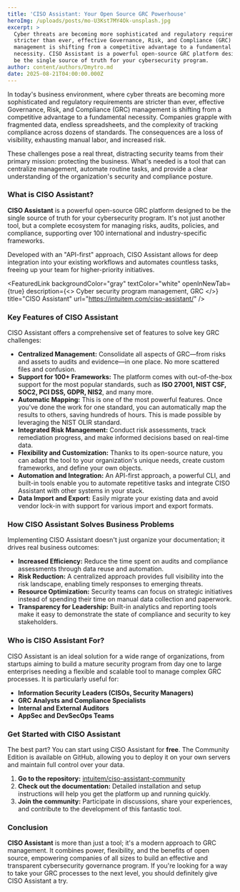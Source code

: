 ```yaml
---
title: 'CISO Assistant: Your Open Source GRC Powerhouse'
heroImg: /uploads/posts/mo-U3Kst7MY4Ok-unsplash.jpg
excerpt: >
  Cyber threats are becoming more sophisticated and regulatory requirements are
  stricter than ever, effective Governance, Risk, and Compliance (GRC)
  management is shifting from a competitive advantage to a fundamental
  necessity. CISO Assistant is a powerful open-source GRC platform designed to
  be the single source of truth for your cybersecurity program.
author: content/authors/Dmytro.md
date: 2025-08-21T04:00:00.000Z
---
```


In today's business environment, where cyber threats are becoming more sophisticated and regulatory requirements are stricter than ever, effective Governance, Risk, and Compliance (GRC) management is shifting from a competitive advantage to a fundamental necessity. Companies grapple with fragmented data, endless spreadsheets, and the complexity of tracking compliance across dozens of standards. The consequences are a loss of visibility, exhausting manual labor, and increased risk.

These challenges pose a real threat, distracting security teams from their primary mission: protecting the business. What's needed is a tool that can centralize management, automate routine tasks, and provide a clear understanding of the organization's security and compliance posture.

### What is CISO Assistant?

**CISO Assistant** is a powerful open-source GRC platform designed to be the single source of truth for your cybersecurity program. It's not just another tool, but a complete ecosystem for managing risks, audits, policies, and compliance, supporting over 100 international and industry-specific frameworks.

Developed with an "API-first" approach, CISO Assistant allows for deep integration into your existing workflows and automates countless tasks, freeing up your team for higher-priority initiatives.

<FeaturedLink
  backgroundColor="gray"
  textColor="white"
  openInNewTab={true}
  description={<>
    Cyber security program management, GRC
  </>}
  title="CISO Assistant"
  url="https://intuitem.com/ciso-assistant/"
/>

### Key Features of CISO Assistant

CISO Assistant offers a comprehensive set of features to solve key GRC challenges:

* **Centralized Management:** Consolidate all aspects of GRC—from risks and assets to audits and evidence—in one place. No more scattered files and confusion.
* **Support for 100+ Frameworks:** The platform comes with out-of-the-box support for the most popular standards, such as **ISO 27001, NIST CSF, SOC2, PCI DSS, GDPR, NIS2**, and many more.
* **Automatic Mapping:** This is one of the most powerful features. Once you've done the work for one standard, you can automatically map the results to others, saving hundreds of hours. This is made possible by leveraging the NIST OLIR standard.
* **Integrated Risk Management:** Conduct risk assessments, track remediation progress, and make informed decisions based on real-time data.
* **Flexibility and Customization:** Thanks to its open-source nature, you can adapt the tool to your organization's unique needs, create custom frameworks, and define your own objects.
* **Automation and Integration:** An API-first approach, a powerful CLI, and built-in tools enable you to automate repetitive tasks and integrate CISO Assistant with other systems in your stack.
* **Data Import and Export:** Easily migrate your existing data and avoid vendor lock-in with support for various import and export formats.

### How CISO Assistant Solves Business Problems

Implementing CISO Assistant doesn't just organize your documentation; it drives real business outcomes:

* **Increased Efficiency:** Reduce the time spent on audits and compliance assessments through data reuse and automation.
* **Risk Reduction:** A centralized approach provides full visibility into the risk landscape, enabling timely responses to emerging threats.
* **Resource Optimization:** Security teams can focus on strategic initiatives instead of spending their time on manual data collection and paperwork.
* **Transparency for Leadership:** Built-in analytics and reporting tools make it easy to demonstrate the state of compliance and security to key stakeholders.

### Who is CISO Assistant For?

CISO Assistant is an ideal solution for a wide range of organizations, from startups aiming to build a mature security program from day one to large enterprises needing a flexible and scalable tool to manage complex GRC processes. It is particularly useful for:

* **Information Security Leaders (CISOs, Security Managers)**
* **GRC Analysts and Compliance Specialists**
* **Internal and External Auditors**
* **AppSec and DevSecOps Teams**

### Get Started with CISO Assistant

The best part? You can start using CISO Assistant for **free**. The Community Edition is available on GitHub, allowing you to deploy it on your own servers and maintain full control over your data.

1. **Go to the repository:** [intuitem/ciso-assistant-community](https://github.com/intuitem/ciso-assistant-community)
2. **Check out the documentation:** Detailed installation and setup instructions will help you get the platform up and running quickly.
3. **Join the community:** Participate in discussions, share your experiences, and contribute to the development of this fantastic tool.

### Conclusion

**CISO Assistant** is more than just a tool; it's a modern approach to GRC management. It combines power, flexibility, and the benefits of open source, empowering companies of all sizes to build an effective and transparent cybersecurity governance program. If you're looking for a way to take your GRC processes to the next level, you should definitely give CISO Assistant a try.
